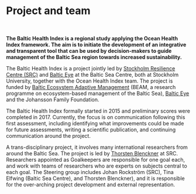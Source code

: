 <!---
<figure>
<p align = 'center'>
<img src="images/bhi_baltic-eye.jpg" height="200px" />
</figure>
--->
  
# Project and team

<br>

**The Baltic Health Index is a regional study applying the Ocean Health Index framework. The aim is to initiate the development of an integrative and transparent tool that can be used by decision-makers to guide management of the Baltic Sea region towards increased sustainability.**  

The Baltic Health Index is a project jointly led by [Stockholm Resilience Centre (SRC)](http://www.stockholmresilience.org/) and [Baltic Eye](http://www.su.se/ostersjocentrum/english/baltic-eye) at the Baltic Sea Centre, both at Stockholm University, together with the Ocean Health Index team. The project is funded by [Baltic Ecosystem Adaptive Management](http://www.su.se/ostersjocentrum/english/beam) (BEAM, a research programme on ecosystem-based management of the Baltic Sea), [Baltic Eye](http://www.su.se/ostersjocentrum/english/baltic-eye) and the Johansson Family Foundation.  

The Baltic Health Index formally started in 2015 and preliminary scores were completed in 2017. Currently, the focus is on communication following this first assessment, including identifying what improvements could be made for future assessments, writing a scientific publication, and continuing communication around the project. 

A trans-disciplinary project, it involves many international researchers from around the Baltic Sea. The project is led by [Thorsten Blenckner](http://www.stockholmresilience.org/contact-us/staff/2008-06-16-blenckner.html) at SRC. Researchers appointed as Goalkeepers are responsible for one goal each, and work with teams of researchers who are experts on subjects central to each goal. The Steering group includes Johan Rockström (SRC), Tina Elfwing (Baltic Sea Centre), and Thorsten Blenckner), and it is responsible for the over-arching project development and external representation.
